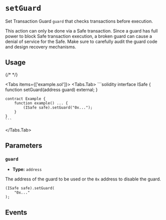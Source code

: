 
# `setGuard`

Set Transaction Guard `guard` that checks transactions before execution.

<Callout type='warning'>This action can only be done via a Safe transaction.</Callout>
<Callout type='error' emoji='🚨'>
  Since a guard has full power to block Safe transaction execution, a broken
  guard can cause a denial of service for the Safe. Make sure to carefully audit
  the guard code and design recovery mechanisms.
</Callout>

## Usage

{/* <!-- vale off --> */}

<Tabs items={['example.sol']}>
  <Tabs.Tab>
    ```solidity
    interface ISafe {
        function setGuard(address guard) external;
    }

    contract Example {
        function example() ... {
            (ISafe safe).setGuard("0x...");
        }
    }
    ```
  </Tabs.Tab>
</Tabs>

## Parameters

### `guard`

- **Type:** `address`

The address of the guard to be used or the `0x` address to disable the guard.

```solidity focus=2
(ISafe safe).setGuard(
    "0x..."
);
```

## Events

<ChangedGuard />
